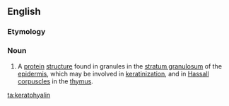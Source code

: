 ==English==

===Etymology===
{{prefix|kerato|hyalin}}

===Noun===
{{en-noun|s}}

# {{context|biology|lang=en}} A [[protein]] [[structure]] found in granules in the [[stratum granulosum]] of the [[epidermis]], which may be involved in [[keratinization]], and in [[Hassall]] [[corpuscles]] in the [[thymus]].

[[ta:keratohyalin]]